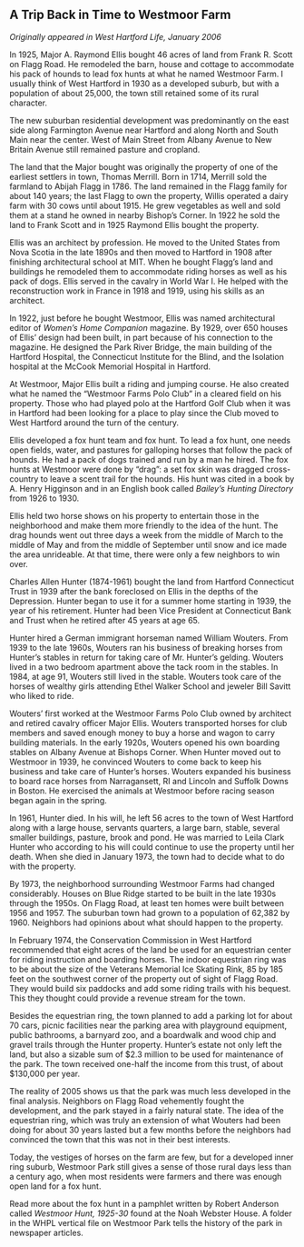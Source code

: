 ## A Trip Back in Time to Westmoor Farm {-}

*Originally appeared in West Hartford Life, January 2006*

In 1925, Major A. Raymond Ellis bought 46 acres of land from Frank R. Scott on Flagg Road. He remodeled the barn, house and cottage to accommodate his pack of hounds to lead fox hunts at what he named Westmoor Farm. I usually think of West Hartford in 1930 as a developed suburb, but with a population of about 25,000, the town still retained some of its rural character.

The new suburban residential development was predominantly on the east side along Farmington Avenue near Hartford and along North and South Main near the center. West of Main Street from Albany Avenue to New Britain Avenue still remained pasture and cropland.

The land that the Major bought was originally the property of one of the earliest settlers in town, Thomas Merrill. Born in 1714, Merrill sold the farmland to Abijah Flagg in 1786. The land remained in the Flagg family for about 140 years; the last Flagg to own the property, Willis operated a dairy farm with 30 cows until about 1915. He grew vegetables as well and sold them at a stand he owned in nearby Bishop’s Corner. In 1922 he sold the land to Frank Scott and in 1925 Raymond Ellis bought the property.

Ellis was an architect by profession. He moved to the United States from Nova Scotia in the late 1890s and then moved to Hartford in 1908 after finishing architectural school at MIT. When he bought Flagg’s land and buildings he remodeled them to accommodate riding horses as well as his pack of dogs. Ellis served in the cavalry in World War I. He helped with the reconstruction work in France in 1918 and 1919, using his skills as an architect.

In 1922, just before he bought Westmoor, Ellis was named architectural editor of *Women’s Home Companion* magazine. By 1929, over 650 houses of Ellis’ design had been built, in part because of his connection to the magazine. He designed the Park River Bridge, the main building of the Hartford Hospital, the Connecticut Institute for the Blind, and the Isolation hospital at the McCook Memorial Hospital in Hartford.

At Westmoor, Major Ellis built a riding and jumping course. He also created what he named the “Westmoor Farms Polo Club” in a cleared field on his property. Those who had played polo at the Hartford Golf Club when it was in Hartford had been looking for a place to play since the Club moved to West Hartford around the turn of the century.

Ellis developed a fox hunt team and fox hunt. To lead a fox hunt, one needs open fields, water, and pastures for galloping horses that follow the pack of hounds. He had a pack of dogs trained and run by a man he hired. The fox hunts at Westmoor were done by “drag”: a set fox skin was dragged cross-country to leave a scent trail for the hounds. His hunt was cited in a book by A. Henry Higginson and in an English book called *Bailey’s Hunting Directory* from 1926 to 1930.

Ellis held two horse shows on his property to entertain those in the neighborhood and make them more friendly to the idea of the hunt. The drag hounds went out three days a week from the middle of March to the middle of May and from the middle of September until snow and ice made the area unrideable. At that time, there were only a few neighbors to win over.

Charles Allen Hunter (1874-1961) bought the land from Hartford Connecticut Trust in 1939 after the bank foreclosed on Ellis in the depths of the Depression. Hunter began to use it for a summer home starting in 1939, the year of his retirement. Hunter had been Vice President at Connecticut Bank and Trust when he retired after 45 years at age 65.

Hunter hired a German immigrant horseman named William Wouters. From 1939 to the late 1960s, Wouters ran his business of breaking horses from Hunter’s stables in return for taking care of Mr. Hunter’s gelding. Wouters lived in a two bedroom apartment above the tack room in the stables. In 1984, at age 91, Wouters still lived in the stable. Wouters took care of the horses of wealthy girls attending Ethel Walker School and jeweler Bill Savitt who liked to ride.

Wouters’ first worked at the Westmoor Farms Polo Club owned by architect and retired cavalry officer Major Ellis. Wouters transported horses for club members and saved enough money to buy a horse and wagon to carry building materials. In the early 1920s, Wouters opened his own boarding stables on Albany Avenue at Bishops Corner. When Hunter moved out to Westmoor in 1939, he convinced Wouters to come back to keep his business and take care of Hunter’s horses. Wouters expanded his business to board race horses from Narragansett, RI and Lincoln and Suffolk Downs in Boston. He exercised the animals at Westmoor before racing season began again in the spring.

In 1961, Hunter died. In his will, he left 56 acres to the town of West Hartford along with a large house, servants quarters, a large barn, stable, several smaller buildings, pasture, brook and pond. He was married to Leila Clark Hunter who according to his will could continue to use the property until her death. When she died in January 1973, the town had to decide what to do with the property.

By 1973, the neighborhood surrounding Westmoor Farms had changed considerably. Houses on Blue Ridge started to be built in the late 1930s through the 1950s. On Flagg Road, at least ten homes were built between 1956 and 1957. The suburban town had grown to a population of 62,382 by 1960. Neighbors had opinions about what should happen to the property.

In February 1974, the Conservation Commission in West Hartford recommended that eight acres of the land be used for an equestrian center for riding instruction and boarding horses. The indoor equestrian ring was to be about the size of the Veterans Memorial Ice Skating Rink, 85 by 185 feet on the southwest corner of the property out of sight of Flagg Road. They would build six paddocks and add some riding trails with his bequest. This they thought could provide a revenue stream for the town.

Besides the equestrian ring, the town planned to add a parking lot for about 70 cars, picnic facilities near the parking area with playground equipment, public bathrooms, a barnyard zoo, and a boardwalk and wood chip and gravel trails through the Hunter property. Hunter’s estate not only left the land, but also a sizable sum of $2.3 million to be used for maintenance of the park. The town received one-half the income from this trust, of about $130,000 per year.

The reality of 2005 shows us that the park was much less developed in the final analysis. Neighbors on Flagg Road vehemently fought the development, and the park stayed in a fairly natural state. The idea of the equestrian ring, which was truly an extension of what Wouters had been doing for about 30 years lasted but a few months before the neighbors had convinced the town that this was not in their best interests.

Today, the vestiges of horses on the farm are few, but for a developed inner ring suburb, Westmoor Park still gives a sense of those rural days less than a century ago, when most residents were farmers and there was enough open land for a fox hunt.

Read more about the fox hunt in a pamphlet written by Robert Anderson called *Westmoor Hunt, 1925-30* found at the Noah Webster House. A folder in the WHPL vertical file on Westmoor Park tells the history of the park in newspaper articles.
